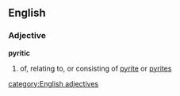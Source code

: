 ==English==
===Adjective===
'''pyritic'''
# of, relating to, or consisting of [[pyrite]] or [[pyrites]]
[[category:English adjectives]]